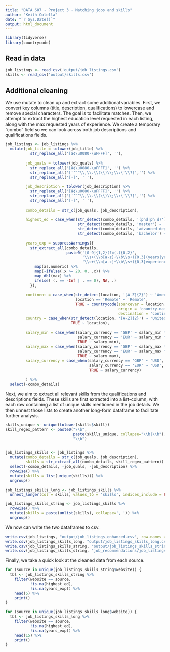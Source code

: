 ```yaml
---
title: "DATA 607 - Project 3 - Matching jobs and skills"
author: "Keith Colella"
date: "`r Sys.Date()`"
output: html_document
---
```


```r
library(tidyverse)
library(countrycode)
```

## Read in data

```r
job_listings <- read_csv('output/job_listings.csv')
skills <- read_csv('output/skills.csv')
```

## Additional cleaning

We use mutate to clean up and extract some additional variables. First, we convert key columns (title, description, qualifications) to lowercase and remove special characters. The goal is to facilitate matches. Then, we attempt to extract the highest education level requested in each listing, along with the max requested years of experience. We create a temporary "combo" field so we can look across both job descriptions and qualifications fields.

```r
job_listings <- job_listings %>%
  mutate(job_title = tolower(job_title) %>%
           str_replace_all('[â¢\u0080-\uFFFF]', ''),
         
         job_quals = tolower(job_quals) %>%
           str_replace_all('[â¢\u0080-\uFFFF]', '') %>%
           str_replace_all('[‘’“”\\,\\.\\(\\)\\;\\:\'\\?]','') %>%
           str_replace_all('[-]', ' '),
         
         job_description = tolower(job_description) %>%
           str_replace_all('[â¢\u0080-\uFFFF]', '') %>%
           str_replace_all('[‘’“”\\,\\.\\(\\)\\;\\:\'\\?]','') %>%
           str_replace_all('[-]', ' '),
         
         combo_details = str_c(job_quals, job_description),
         
         highest_ed = case_when(str_detect(combo_details, '(phd|ph d)') ~ 'phd',
                                str_detect(combo_details, 'master') ~ 'master',
                                str_detect(combo_details, 'advanced degree') ~ 'master',
                                str_detect(combo_details, 'bachelor') ~ 'bachelor'),
         
         years_exp = suppressWarnings({
           str_extract_all(combo_details, 
                           paste0('[0-9]{1,2}(?=(.){0,2}',
                                  '\\s+(\\b[a-z]+\\b\\s+){0,3}(years|year)',
                                  '\\s+(\\b[a-z]+\\b\\s+){0,3}experience)')) %>%
             map(as.numeric) %>%
             map(~ifelse(.x >= 20, 0, .x)) %>%
             map_dbl(max) %>%
             ifelse( (. == -Inf | . == 0), NA, .)
           }),
         
         continent = case_when(str_detect(location, '[A-Z]{2}') ~ 'Americas',
                               location == 'Remote' ~ 'Remote',
                               TRUE ~ countrycode(sourcevar = location,
                                                  origin = 'country.name',
                                                  destination = 'continent')),
         country = case_when(str_detect(location, '[A-Z]{2}') ~ 'United States',
                             TRUE ~ location),
         
         salary_min = case_when(salary_currency == 'GBP' ~ salary_min * 1.21,
                                salary_currency == 'EUR' ~ salary_min * 1.06,
                                TRUE ~ salary_min),
         salary_max = case_when(salary_currency == 'GBP' ~ salary_max * 1.21,
                                salary_currency == 'EUR' ~ salary_max * 1.06,
                                TRUE ~ salary_max),
         salary_currency = case_when(salary_currency == 'GBP' ~ 'USD',
                                     salary_currency == 'EUR' ~ 'USD',
                                     TRUE ~ salary_currency)
         
         ) %>%
  select(-combo_details)
```

Next, we aim to extract all relevant skills from the qualifications and descriptions fields. These skills are first extracted into a list-column, with each row containing a list of unique skills mentioned in the job details. We then unnest those lists to create another long-form dataframe to facilitate further analysis.

```r
skills_unique <- unique(tolower(skills$skill))
skill_regex_pattern <- paste0("\\b", 
                              paste(skills_unique, collapse="\\b|\\b"),
                              "\\b")


job_listings_skills <- job_listings %>%
  mutate(combo_details = str_c(job_quals, job_description),
         skills = str_extract_all(combo_details, skill_regex_pattern)) %>%
  select(-combo_details, -job_quals, -job_description) %>%
  rowwise() %>%
  mutate(skills = list(unique(skills))) %>%
  ungroup()

job_listings_skills_long <- job_listings_skills %>%
  unnest_longer(col = skills, values_to = 'skills', indices_include = FALSE)

job_listings_skills_string <- job_listings_skills %>%
  rowwise() %>% 
  mutate(skills = paste(unlist(skills), collapse=', ')) %>%
  ungroup()
```

We now can write the two dataframes to csv.

```r
write.csv(job_listings, "output/job_listings_enhanced.csv", row.names = FALSE)
write.csv(job_listings_skills_long, "output/job_listings_skills_long.csv", row.names = FALSE)
write.csv(job_listings_skills_string, "output/job_listings_skills_string.csv", row.names = FALSE)
write.csv(job_listings_skills_string, "job_recommendations/job_listings_skills_string.csv", row.names = FALSE)
```


Finally, we take a quick look at the cleaned data from each source.

```r
for (source in unique(job_listings_skills_string$website)) {
  tbl <- job_listings_skills_string %>%
    filter(website == source,
           !is.na(highest_ed),
           !is.na(years_exp)) %>%
    head(5) %>%
    print()
}

for (source in unique(job_listings_skills_long$website)) {
  tbl <- job_listings_skills_long %>%
    filter(website == source,
           !is.na(highest_ed),
           !is.na(years_exp)) %>%
    head(15) %>%
    print()
}
```


